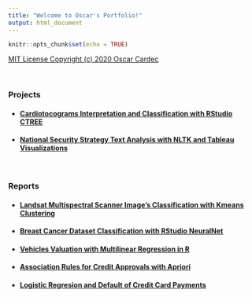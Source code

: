 ```yaml
---
title: "Welcome to Oscar's Portfolio!"
output: html_document
---
```

```r
knitr::opts_chunk$set(echo = TRUE)
```
<div class="green"> [MIT License
Copyright (c) 2020 Oscar Cardec](LICENSE.txt)
</div>

<br/>

### Projects

- #### [Cardiotocograms Interpretation and Classification with RStudio CTREE](CTREE/CTREE_RMarkdown.html)

- #### [National Security Strategy Text Analysis with NLTK and Tableau Visualizations](text_analysis/README.html)

<br/>

### Reports

- #### [Landsat Multispectral Scanner Image's Classification with Kmeans Clustering](reports/Unsupervised%20Learning%20w%20Kmeans.pdf)

- #### [Breast Cancer Dataset Classification with RStudio NeuralNet](reports/Neural%20Networks%20in%20R.pdf)

- #### [Vehicles Valuation with Multilinear Regression in R](reports/Multiple%20Linear%20Regression.pdf)

- #### [Association Rules for Credit Approvals with Apriori](reports/Association%20w%20Apriori.pdf)

- #### [Logistic Regresion and Default of Credit Card Payments](reports/Logistic%20Regression.pdf) 


